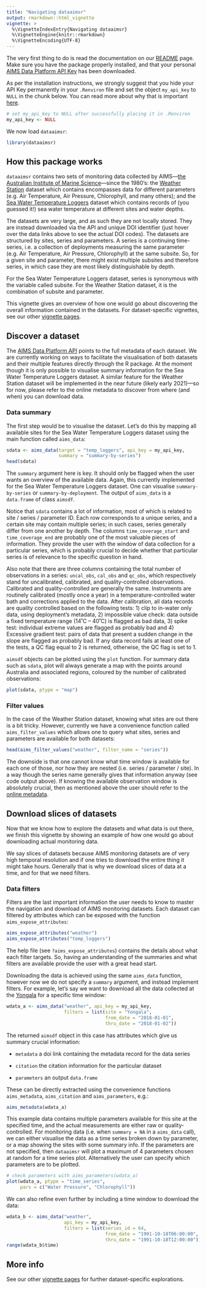 ```yaml
---
title: "Navigating dataaimsr"
output: rmarkdown::html_vignette
vignette: >
  %\VignetteIndexEntry{Navigating dataaimsr}
  %\VignetteEngine{knitr::rmarkdown}
  %\VignetteEncoding{UTF-8}
---
```


The very first thing to do is read the documentation on our
[README](../index.html) page. Make sure you have the package properly 
installed, and that your personal [AIMS Data Platform API Key][1] has 
been downloaded.

[0]: https://www.aims.gov.au/
[1]: https://open-aims.github.io/data-platform/key-request

As per the installation instructions, we strongly suggest that you hide your
API Key permanently in your `.Renviron` file and set the object `my_api_key` to
`NULL` in the chunk below. You can read more about why that is important
[here](https://CRAN.R-project.org/package=httr/vignettes/secrets.html).

```r
# set my_api_key to NULL after successfully placing it in .Renviron
my_api_key <- NULL
```

We now load `dataaimsr`:

```r
library(dataaimsr)
```

## How this package works

`dataaimsr` contains two sets of monitoring data collected by AIMS---[the
Australian Institute of Marine Science][0]---since the 1980's: the
[Weather Station][2] dataset which contains 
encompasses data for different parameters (e.g. Air Temperature, Air 
Pressure, Chlorophyll, and many others); and the
[Sea Water Temperature Loggers][3] dataset which contains records of 
(you guessed it!) sea water temperature at different sites and water 
depths.

[2]: https://doi.org/10.25845/5c09bf93f315d
[3]: https://doi.org/10.25845/5b4eb0f9bb848

The datasets are very large, and as such they are not locally stored.
They are instead downloaded via the API and unique DOI identifier (just 
hover over the data links above to see the actual DOI codes). The 
datasets are structured by sites, series and parameters. A series is a 
continuing time-series, i.e. a collection of deployments measuring the 
same parameter (e.g. Air Temperature, Air Pressure, Chlorophyll) at the 
same subsite. So, for a given site and parameter, there might exist multiple
subsites and therefore series, in which case they are most likely 
distinguishable by depth.

For the Sea Water Temperature Loggers dataset, series is synonymous 
with the variable called subsite. For the Weather Station dataset, it 
is the combination of subsite and parameter.

This vignette gives an overview of how one would go about discovering
the overall information contained in the datasets. For dataset-specific 
vignettes, see our other [vignette pages][4].

[4]: https://open-aims.github.io/dataaimsr/articles

## Discover a dataset

The [AIMS Data Platform API][5] points to the full metadata of each
dataset. We are currently working on ways to facilitate the 
visualisation of both datasets and their multiple features directly
through the R package. At the moment though it is only possible
to visualise summary information for the Sea Water Temperature Loggers
dataset. A similar feature for the Weather Station dataset will be 
implemented in the near future (likely early 2021)---so for now, please
refer to the online metadata to discover from where (and when) you can 
download data.

[5]: https://open-aims.github.io/data-platform 

### Data summary

The first step would be to visualise the dataset. Let's do this by
mapping all available sites for the Sea Water Temperature 
Loggers dataset using the main function called `aims_data`:

```r
sdata <- aims_data(target = "temp_loggers", api_key = my_api_key,
                   summary = "summary-by-series")
head(sdata)
```

The `summary` argument here is key. It should only be flagged when the
user wants an overview of the available data. Again, this currently
implemented for the Sea Water Temperature Loggers dataset. One can
visualise `summary-by-series` or `summary-by-deployment`. The output of
`aims_data` is a `data.frame` of class `aimsdf`.

Notice that `sdata` contains a lot of information, most of which is
related to site / series / parameter ID. Each row corresponds to a
unique series, and a certain site may contain multiple series; in such
cases, series generally differ from one another by depth. The columns 
`time_coverage_start` and `time_coverage_end` are probably one of the most
valuable pieces of information. They provide the user with the window of data
collection for a particular series, which is probably crucial to decide
whether that particular series is of relevance to the specific question in
hand.

Also note that there are three columns containing the total number of 
observations in a series: `uncal_obs`, `cal_obs` and `qc_obs`, which 
respectively stand for uncalibrated, calibrated, and quality-controlled 
observations. Calibrated and quality-controlled are generally the same.
Instruments are routinely calibrated (mostly once a year) in a temperature-controlled water bath and corrections applied to the data. After
calibration, all data records are quality controlled based on the following
tests: 1) clip to in-water only data, using deployment's metadata, 2)
impossible value check: data outside a fixed temperature range (14˚C – 40˚C)
is flagged as bad data, 3) spike test: individual extreme values are flagged
as probably bad and 4) Excessive gradient test: pairs of data that present a
sudden change in the slope are flagged as probably bad. If any data record
fails at least one of the tests, a QC flag equal to 2 is returned, otherwise,
the QC flag is set to 1.

`aimsdf` objects can be plotted using the `plot` function. For summary data
such as `sdata`, plot will always generate a map with the points around
Australia and associated regions, coloured by the number of calibrated
observations:

```r
plot(sdata, ptype = "map")
```

### Filter values

In the case of the Weather Station dataset, knowing what sites are
out there is a bit tricky. However, currently we have a convenience
function called `aims_filter_values` which allows one to query what
sites, series and parameters are available for both datasets:

```r
head(aims_filter_values("weather", filter_name = "series"))
```

The downside is that one cannot know what time window is available
for each one of those, nor how they are nested (i.e. series /
parameter / site). In a way though the series name generally
gives that information anyway (see code output above). If knowing the 
available observation window is absolutely crucial, then as mentioned 
above the user should refer to the [online metadata][5].

## Download slices of datasets

Now that we know how to explore the datasets and what data is out there,
we finish this vignette by showing an example of how one would go about
downloading actual monitoring data.

We say slices of datasets because AIMS monitoring datasets are of very 
high temporal resolution and if one tries to download the entire thing
it might take hours. Generally that is why we download slices of data at a
time, and for that we need filters.

### Data filters

Filters are the last important information the user needs to know to 
master the navigation and download of AIMS monitoring datasets. Each 
dataset can filtered by attributes which can be exposed with the function `aims_expose_attributes`:

```r
aims_expose_attributes("weather")
aims_expose_attributes("temp_loggers")
```

The help file (see `?aims_expose_attributes`) contains the details about what
each filter targets. So, having an understanding of the summaries and what
filters are available provide the user with a great head start.

Downloading the data is achieved using the same `aims_data` function, 
however now we do not specify a `summary` argument, and instead 
implement filters. For example, let's say we want to download all the
data collected at the [Yongala](https://en.wikipedia.org/wiki/SS_Yongala) for
a specific time window:

```r
wdata_a <- aims_data("weather", api_key = my_api_key,
                     filters = list(site = "Yongala",
                                    from_date = "2018-01-01",
                                    thru_date = "2018-01-02"))
```

The returned `aimsdf` object in this case has attributes which give us
summary crucial information:

- `metadata` a doi link containing the metadata record for the data series

- `citation` the citation information for the particular dataset

- `parameters` an output `data.frame`

These can be directly extracted using the convenience functions
`aims_metadata`, `aims_citation` and `aims_parameters`, e.g.:

```r
aims_metadata(wdata_a)
```

This example data contains multiple parameters available for this site at the
specified time, and the actual measurements are either raw or
quality-controlled. For monitoring data (i.e. when `summary = NA` in a
`aims_data` call), we can either visualise the data as a time series broken
down by parameter, or a map showing the sites with some summary info. If the
parameters are not specified, then `dataaimsr` will plot a maximum of 4
parameters chosen at random for a time series plot. Alternatively the user can
specify which parameters are to be plotted.

```r
# check parameters with aims_parameters(wdata_a)
plot(wdata_a, ptype = "time_series",
     pars = c("Water Pressure", "Chlorophyll"))
```

We can also refine even further by including a time window to download the
data:

```r
wdata_b <- aims_data("weather",
                     api_key = my_api_key,
                     filters = list(series_id = 64,
                                    from_date = "1991-10-18T06:00:00",
                                    thru_date = "1991-10-18T12:00:00"))
range(wdata_b$time)
```

## More info

See our other [vignette pages][4] for further dataset-specific 
explorations.
